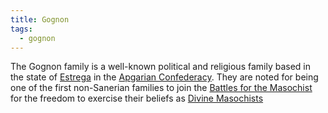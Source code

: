 ```yaml
---
title: Gognon
tags:
  - gognon
---
```


The Gognon family is a well-known political and religious family based in the
state of [Estrega](/locations/estrega/) in the
[Apgarian Confederacy](/locations/apgar/). They are noted for being one
of the first non-Sanerian families to join the
[Battles for the Masochist](/events/battles-for-the-masochist/) for the
freedom to exercise their beliefs as
[Divine Masochists](/religions/divine-masochism/orthodox/)
